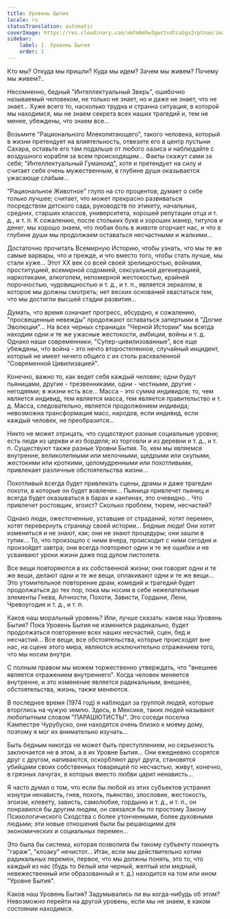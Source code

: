 ```yaml
---
title: Уровень Бытия
locale: ru
statusTranslation: automatic
coverImage: https://res.cloudinary.com/xmfm6mhw3gwctndtcubgx2rptnae/image/upload/v1740468922/small_cover_tratado_de_psicologia_revolucionaria_a4c0dca4e0.webp
sidebar:
    label: 1. Уровень Бытия
    order: 1
---
```

Кто мы? Откуда мы пришли? Куда мы идем? Зачем мы живем? Почему мы живем?..

Несомненно, бедный "Интеллектуальный Зверь", ошибочно называемый человеком, не только не знает, но и даже не знает, что не знает... Хуже всего то, насколько трудна и странна ситуация, в которой мы находимся, мы не знаем секрета всех наших трагедий и, тем не менее, убеждены, что знаем все...

Возьмите "Рационального Млекопитающего", такого человека, который в жизни претендует на влиятельность, отвезите его в центр пустыни Сахара, оставьте его там подальше от любого оазиса и наблюдайте с воздушного корабля за всем происходящим... Факты скажут сами за себя; "Интеллектуальный Гуманоид", хотя и претендует на силу и считает себя очень мужественным, в глубине души оказывается ужасающе слабым...

"Рациональное Животное" глупо на сто процентов; думает о себе только лучшее; считает, что может прекрасно развиваться посредством детского сада, руководств по этикету, начальных, средних, старших классов, университета, хорошей репутации отца и т. д., и т. п. К сожалению, после стольких букв и хороших манер, титулов и денег, мы хорошо знаем, что любая боль в животе огорчает нас, и что в глубине души мы продолжаем оставаться несчастными и жалкими...

Достаточно прочитать Всемирную Историю, чтобы узнать, что мы те же самые варвары, что и прежде, и что вместо того, чтобы стать лучше, мы стали хуже... Этот XX век со всей своей зрелищностью, войнами, проституцией, всемирной содомией, сексуальной дегенерацией, наркотиками, алкоголем, непомерной жестокостью, крайней порочностью, чудовищностью и т. д., и т. п., является зеркалом, в которое мы должны смотреть; нет веских оснований хвастаться тем, что мы достигли высшей стадии развития...

Думать, что время означает прогресс, абсурдно, к сожалению, "просвещенные невежды" продолжают оставаться запертыми в "Догме Эволюции"... На всех черных страницах "Черной Истории" мы всегда находим одни и те же ужасные жестокости, амбиции, войны и т. д. Однако наши современники, "Супер-цивилизованные", все еще убеждены, что война - это нечто второстепенное, случайный инцидент, который не имеет ничего общего с их столь расхваленной "Современной Цивилизацией".

Конечно, важно то, как ведет себя каждый человек; одни будут пьяницами, другие - трезвенниками, одни - честными, другие - негодяями; в жизни есть все... Масса - это сумма индивидов; то, чем является индивид, тем является масса, тем является правительство и т. д. Масса, следовательно, является продолжением индивида; невозможна трансформация масс, народов, если индивид, если каждый человек, не преобразится...

Никто не может отрицать, что существуют разные социальные уровни; есть люди из церкви и из борделя; из торговли и из деревни и т. д., и т. п. Существуют также разные Уровни Бытия. То, кем мы являемся внутренне, великолепными или мелочными, щедрыми или скупыми, жестокими или кроткими, целомудренными или похотливыми, привлекает различные обстоятельства жизни...

Похотливый всегда будет привлекать сцены, драмы и даже трагедии похоти, в которые он будет вовлечен... Пьяница привлечет пьяниц и всегда будет оказываться в барах и кантинах, это очевидно... Что привлечет ростовщик, эгоист? Сколько проблем, тюрем, несчастий?

Однако люди, ожесточенные, уставшие от страданий, хотят перемен, хотят перевернуть страницу своей истории... Бедные люди! Они хотят измениться и не знают, как; они не знают процедуры; они зашли в тупик... То, что произошло с ними вчера, происходит с ними сегодня и произойдет завтра; они всегда повторяют одни и те же ошибки и не усваивают уроки жизни даже под дулом пистолета.

Все вещи повторяются в их собственной жизни; они говорят одни и те же вещи, делают одни и те же вещи, оплакивают одни и те же вещи... Это утомительное повторение драм, комедий и трагедий будет продолжаться до тех пор, пока мы носим в себе нежелательные элементы Гнева, Алчности, Похоти, Зависти, Гордыни, Лени, Чревоугодия и т. д., и т. п.

Каков наш моральный уровень? Или, лучше сказать: каков наш Уровень Бытия? Пока Уровень Бытия не изменится радикально, будет продолжаться повторение всех наших несчастий, сцен, бед и несчастий... Все вещи, все обстоятельства, которые происходят вне нас, на сцене этого мира, являются исключительно отражением того, что мы носим внутри.

С полным правом мы можем торжественно утверждать, что "внешнее является отражением внутреннего". Когда человек меняется внутренне, и это изменение является радикальным, внешнее, обстоятельства, жизнь, также меняются.

В последнее время (1974 год) я наблюдал за группой людей, которые вторглись на чужую землю. Здесь, в Мексике, таких людей называют любопытным словом "ПАРАШЮТИСТЫ". Это соседи поселка Кампестре Чурубуско, они находятся очень близко к моему дому, поэтому я мог их внимательно изучать...

Быть бедным никогда не может быть преступлением, но серьезность заключается не в этом, а в их Уровне Бытия... Они ежедневно ссорятся друг с другом, напиваются, оскорбляют друг друга, становятся убийцами своих собственных товарищей по несчастью, живут, конечно, в грязных лачугах, в которых вместо любви царит ненависть...

Я часто думал о том, что если бы любой из этих субъектов устранил изнутри ненависть, гнев, похоть, пьянство, злословие, жестокость, эгоизм, клевету, зависть, самолюбие, гордыню и т. д., и т. п., он понравился бы другим людям, он связался бы по простому Закону Психологического Сходства с более утонченными, более духовными людьми; эти новые отношения были бы решающими для экономических и социальных перемен...

Это была бы система, которая позволила бы такому субъекту покинуть "гараж", "клоаку" нечистот... Итак, если мы действительно хотим радикальных перемен, первое, что мы должны понять, это то, что каждый из нас (будь то белый или черный, желтый или медный, невежественный или образованный и т. д.) находится на том или ином "Уровне Бытия".

Каков наш Уровень Бытия? Задумывались ли вы когда-нибудь об этом? Невозможно перейти на другой уровень, если мы не знаем, в каком состоянии находимся.


